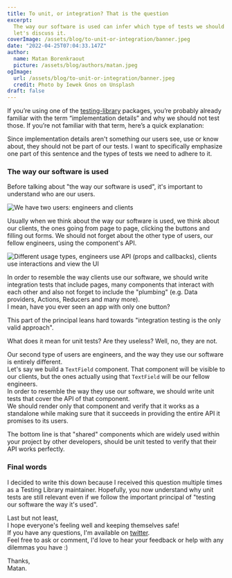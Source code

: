 ```yaml
---
title: To unit, or integration? That is the question
excerpt:
  The way our software is used can infer which type of tests we should write,
  let's discuss it.
coverImage: /assets/blog/to-unit-or-integration/banner.jpeg
date: "2022-04-25T07:04:33.147Z"
author:
  name: Matan Borenkraout
  picture: /assets/blog/authors/matan.jpeg
ogImage:
  url: /assets/blog/to-unit-or-integration/banner.jpeg
  credit: Photo by Iewek Gnos on Unsplash
draft: false
---
```


If you’re using one of the [testing-library](https://testing-library.com/) packages, you’re probably already familiar with the term “implementation details” and why we should not test those. If you’re not familiar with that term, here’s a quick explanation:

<StaticTweet id="977018512689455106" />

Since implementation details aren't something our users see, use or know about, they should not be part of our tests. I want to specifically emphasize one part of this sentence and the types of tests we need to adhere to it.

### The way our software is used

Before talking about "the way our software is used", it's important to understand who are our users.

![We have two users: engineers and clients](/assets/blog/to-unit-or-integration/2.png)

Usually when we think about the way our software is used, we think about our clients, the ones going from page to page, clicking the buttons and filling out forms. We should not forget about the other type of users, our fellow engineers, using the component's API.

![Different usage types, engineers use API (props and callbacks), clients use interactions and view the UI](/assets/blog/to-unit-or-integration/3.png)

In order to resemble the way clients use our software, we should write integration tests that include pages, many components that interact with each other and also not forget to include the "plumbing" (e.g. Data providers, Actions, Reducers and many more).  
I mean, have you ever seen an app with only one button?

This part of the principal leans hard towards "integration testing is the only valid approach".

What does it mean for unit tests? Are they useless? Well, no, they are not.

Our second type of users are engineers, and the way they use our software is entirely different.  
Let's say we build a `TextField` component. That component will be visible to our clients, but the ones actually using that `TextField` will be our fellow engineers.  
In order to resemble the way they use our software, we should write unit tests that cover the API of that component.  
We should render only that component and verify that it works as a standalone while making sure that it succeeds in providing the entire API it promises to its users.

The bottom line is that "shared" components which are widely used within your project by other developers, should be unit tested to verify that their API works perfectly.

### Final words

I decided to write this down because I received this question multiple times as a Testing Library maintainer. Hopefully, you now understand why unit tests are still relevant even if we follow the important principal of "testing our software the way it's used".

Last but not least,  
I hope everyone's feeling well and keeping themselves safe!  
If you have any questions, I'm available on [twitter](https://twitter.com/matanbobi).  
Feel free to ask or comment, I'd love to hear your feedback or help with any dilemmas you have :)

Thanks,  
Matan.
